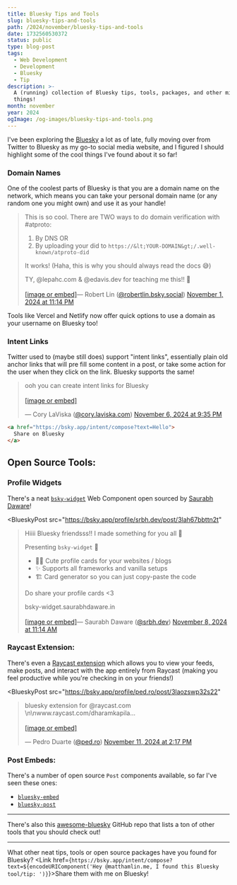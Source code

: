```yaml
---
title: Bluesky Tips and Tools
slug: bluesky-tips-and-tools
path: /2024/november/bluesky-tips-and-tools
date: 1732560530372
status: public
type: blog-post
tags:
  - Web Development
  - Development
  - Bluesky
  - Tip
description: >-
  A (running) collection of Bluesky tips, tools, packages, and other misc
  things!
month: november
year: 2024
ogImage: /og-images/bluesky-tips-and-tools.png
---
```



I've been exploring the [Bluesky](https://bsky.social/about) a lot as of late, fully moving over from Twitter to Bluesky as my go-to social media website, and I figured I should highlight some of the cool things I've found about it so far!

### Domain Names

One of the coolest parts of Bluesky is that you are a domain name on the network, which means you can take your personal domain name (or any random one you might own) and use it as your handle!

<BlueskyPost src="https://bsky.app/profile/robertl.in/post/3l7wpu4rrha2q">
<blockquote className="bluesky-embed" data-bluesky-uri="at://did:plc:5wlpm2j3d6can6quf5hotdcc/app.bsky.feed.post/3l7wpu4rrha2q" data-bluesky-cid="bafyreiambef2u7akbgxoey3w73vp6hjgpjakfpnrdvcrkcghskn3xmv2t4">
This is so cool.  There are TWO ways to do domain verification with #atproto:

1. By DNS
OR
2. By uploading your did to `https://&lt;YOUR-DOMAIN&gt;/.well-known/atproto-did`

It works! (Haha, this is why you should always read the docs 😅)

TY, @lepahc.com &amp; @edavis.dev for teaching me this!! 🙏<br/><br/><a href="https://bsky.app/profile/did:plc:5wlpm2j3d6can6quf5hotdcc/post/3l7wpu4rrha2q?ref_src=embed">[image or embed]</a>&mdash; Robert Lin (<a href="https://bsky.app/profile/did:plc:5wlpm2j3d6can6quf5hotdcc?ref_src=embed">@robertlin.bsky.social</a>) <a href="https://bsky.app/profile/did:plc:5wlpm2j3d6can6quf5hotdcc/post/3l7wpu4rrha2q?ref_src=embed">November 1, 2024 at 11:14 PM</a>
</blockquote>
</BlueskyPost>

Tools like Vercel and Netlify now offer quick options to use a domain as your username on Bluesky too!

### Intent Links

Twitter used to (maybe still does) support "intent links", essentially plain old anchor links that will pre fill some content in a post, or take some action for the user when they click on the link. Bluesky supports the same!

<BlueskyPost src="https://bsky.app/profile/cory.laviska.com/post/3lad7ydpx2j2j">
<blockquote className="bluesky-embed" data-bluesky-uri="at://did:plc:qkk4yywvh3b3qfdr4uhq3ub4/app.bsky.feed.post/3lad7ydpx2j2j" data-bluesky-cid="bafyreicfn7u66t3apitsqd7bqs27brx4sfaas3gcxpqytphadokwqnluly">
<p lang="en">ooh you can create intent links for Bluesky<br /><br /><a href="https://bsky.app/profile/did:plc:qkk4yywvh3b3qfdr4uhq3ub4/post/3lad7ydpx2j2j?ref_src=embed">[image or embed]</a></p>&mdash; Cory LaViska (<a href="https://bsky.app/profile/did:plc:qkk4yywvh3b3qfdr4uhq3ub4?ref_src=embed">@cory.laviska.com</a>) <a href="https://bsky.app/profile/did:plc:qkk4yywvh3b3qfdr4uhq3ub4/post/3lad7ydpx2j2j?ref_src=embed">November 6, 2024 at 9:35 PM</a>
</blockquote>
</BlueskyPost>

```html
<a href="https://bsky.app/intent/compose?text=Hello">
  Share on Bluesky
</a>
```

## Open Source Tools:

### Profile Widgets

There's a neat [`bsky-widget`](https://bsky-widget.srbh.dev/) Web Component open sourced by [Saurabh Daware](https://bsky.app/profile/srbh.dev)!

<BlueskyPost
  src="https://bsky.app/profile/srbh.dev/post/3lah67bbttn2t"
>
<blockquote class="bluesky-embed" data-bluesky-uri="at://did:plc:g2rca6xid75i3xwcifm5cphp/app.bsky.feed.post/3lah67bbttn2t" data-bluesky-cid="bafyreic4lxw2rac5aqz3owtk6tk3zpgp6fuq7sibab7djqrdskobkvns24">

Hiiii Bluesky friendsss!! I made something for you all 🤗

Presenting `bsky-widget` 🦋

- 💅🏼 Cute profile cards for your websites / blogs
- ✨ Supports all frameworks and vanilla setups
- 🏗️ Card generator so you can just copy-paste the code

Do share your profile cards &lt;3

bsky-widget.saurabhdaware.in<br/><br/><a href="https://bsky.app/profile/did:plc:g2rca6xid75i3xwcifm5cphp/post/3lah67bbttn2t?ref_src=embed">[image or embed]</a>&mdash; Saurabh Daware (<a href="https://bsky.app/profile/did:plc:g2rca6xid75i3xwcifm5cphp?ref_src=embed">@srbh.dev</a>) <a href="https://bsky.app/profile/did:plc:g2rca6xid75i3xwcifm5cphp/post/3lah67bbttn2t?ref_src=embed">November 8, 2024 at 11:14 AM</a>
</blockquote>
</BlueskyPost>

### Raycast Extension:

There's even a [Raycast extension](https://www.raycast.com/dharamkapila/bluesky) which allows you to view your feeds, make posts, and interact with the app entirely from Raycast (making you feel productive while you're checking in on your friends!)

<BlueskyPost
  src="https://bsky.app/profile/ped.ro/post/3laozswp32s22"
>
<blockquote class="bluesky-embed" data-bluesky-uri="at://did:plc:iajrasi3btaj5j4fidztqmao/app.bsky.feed.post/3laozswp32s22" data-bluesky-cid="bafyreidprdjm4rx4iobfcqx572pckpsxejegkfres3lbmtnsbcrpwg2fw4">

<p lang="en">bluesky extension for @raycast.com \n\nwww.raycast.com/dharamkapila...<br/><br/><a href="https://bsky.app/profile/did:plc:iajrasi3btaj5j4fidztqmao/post/3laozswp32s22?ref_src=embed">[image or embed]</a></p>
&mdash; Pedro Duarte (<a href="https://bsky.app/profile/did:plc:iajrasi3btaj5j4fidztqmao?ref_src=embed">@ped.ro</a>) <a href="https://bsky.app/profile/did:plc:iajrasi3btaj5j4fidztqmao/post/3laozswp32s22?ref_src=embed">November 11, 2024 at 2:17 PM</a>

</blockquote>

</BlueskyPost>

### Post Embeds:

There's a number of open source `Post` components available, so far I've seen these ones:

- [`bluesky-embed`](https://github.com/mary-ext/bluesky-embed)
- [`bluesky-post`](https://darn.es/bluesky-post-web-component/)

---

There's also this [awesome-bluesky](https://github.com/fishttp/awesome-bluesky) GitHub repo that lists a ton of other tools that you should check out!

---

What other neat tips, tools or open source packages have you found for Bluesky? <Link href={`https://bsky.app/intent/compose?text=${encodeURIComponent('Hey @matthamlin.me, I found this Bluesky tool/tip: ')}`}>Share them with me on Bluesky!</Link>

